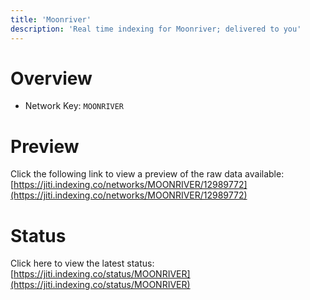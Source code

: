 ```yaml
---
title: 'Moonriver'
description: 'Real time indexing for Moonriver; delivered to you'
---
```


# Overview
- Network Key: `MOONRIVER`

# Preview
Click the following link to view a preview of the raw data available: [https://jiti.indexing.co/networks/MOONRIVER/12989772](https://jiti.indexing.co/networks/MOONRIVER/12989772)

# Status
Click here to view the latest status: [https://jiti.indexing.co/status/MOONRIVER](https://jiti.indexing.co/status/MOONRIVER)
